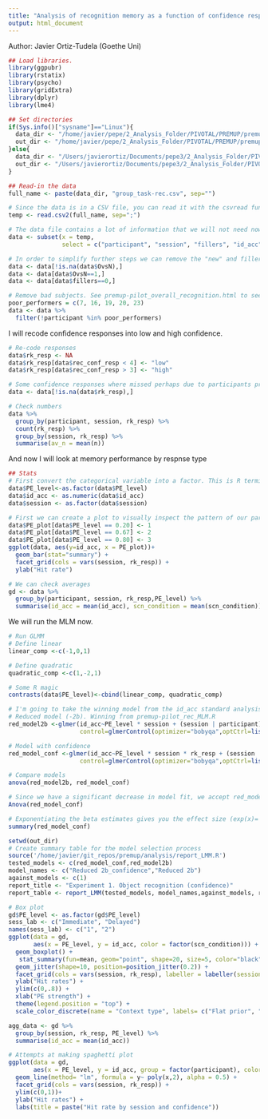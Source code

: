 ```yaml
---
title: "Analysis of recognition memory as a function of confidence responses on PREMUP-pilot."
output: html_document
---
```


Author: Javier Ortiz-Tudela (Goethe Uni)

```r
## Load libraries.
library(ggpubr)
library(rstatix)
library(psycho)
library(gridExtra)
library(dplyr)
library(lme4)

## Set directories
if(Sys.info()["sysname"]=="Linux"){
  data_dir <- "/home/javier/pepe/2_Analysis_Folder/PIVOTAL/PREMUP/premup-pilot/outputs/group_level/share/"
  out_dir <- "/home/javier/pepe/2_Analysis_Folder/PIVOTAL/PREMUP/premup-pilot/outputs/group_level/" 
}else{
  data_dir <- "/Users/javierortiz/Documents/pepe3/2_Analysis_Folder/PIVOTAL/PREMUP/premup-pilot/outputs/group_level/share/"
  out_dir <- "/Users/javierortiz/Documents/pepe3/2_Analysis_Folder/PIVOTAL/PREMUP/premup-pilot/outputs/group_level/"
}

## Read-in the data
full_name <- paste(data_dir, "group_task-rec.csv", sep="")

# Since the data is in a CSV file, you can read it with the csvread function.
temp <- read.csv2(full_name, sep=";")

# The data file contains a lot of information that we will not need now.
data <- subset(x = temp,
               select = c("participant", "session", "fillers", "id_acc", "PE_level", "OvsN", "scn_condition", "rec_conf_resp" ))

# In order to simplify further steps we can remove the "new" and filler trials.
data <- data[!is.na(data$OvsN),]
data <- data[data$OvsN==1,]
data <- data[data$fillers==0,]

# Remove bad subjects. See premup-pilot_overall_recognition.html to see how this is calculated
poor_performers = c(7, 16, 19, 20, 23)
data <- data %>% 
  filter(!participant %in% poor_performers)

```

I will recode confidence responses into low and high confidence.
```r

# Re-code responses
data$rk_resp <- NA
data$rk_resp[data$rec_conf_resp < 4] <- "low"
data$rk_resp[data$rec_conf_resp > 3] <- "high"

# Some confidence responses where missed perhaps due to participants pressing the wrong key are not releasing the previous one in time.
data <- data[!is.na(data$rk_resp),]

# Check numbers
data %>% 
  group_by(participant, session, rk_resp) %>% 
  count(rk_resp) %>% 
  group_by(session, rk_resp) %>% 
  summarise(av_n = mean(n))

```

And now I will look at memory performance by respnse type

```r

## Stats
# First convert the categorical variable into a factor. This is R terminology.
data$PE_level<-as.factor(data$PE_level)
data$id_acc <- as.numeric(data$id_acc)
data$session <- as.factor(data$session)

# First we can create a plot to visually inspect the pattern of our participants.
data$PE_plot[data$PE_level == 0.20] <- 1
data$PE_plot[data$PE_level == 0.67] <- 2
data$PE_plot[data$PE_level == 0.80] <- 3
ggplot(data, aes(y=id_acc, x = PE_plot))+
  geom_bar(stat="summary") + 
  facet_grid(cols = vars(session, rk_resp)) +
  ylab("Hit rate")

# We can check averages
gd <- data %>% 
  group_by(participant, session, rk_resp,PE_level) %>% 
  summarise(id_acc = mean(id_acc), scn_condition = mean(scn_condition))

```

We will run the MLM now.

```r
# Run GLMM
# Define linear
linear_comp <-c(-1,0,1)

# Define quadratic
quadratic_comp <-c(1,-2,1)

# Some R magic
contrasts(data$PE_level)<-cbind(linear_comp, quadratic_comp)

# I'm going to take the winning model from the id_acc standard analysis and add confidence. Then I can compare that model with the original to see if it adds anything.
# Reduced model (-2b). Winning from premup-pilot_rec_MLM.R
red_model2b <-glmer(id_acc~PE_level * session + (session | participant), data = data, family = binomial, 
                    control=glmerControl(optimizer="bobyqa",optCtrl=list(maxfun=100000)))

# Model with confidence
red_model_conf <-glmer(id_acc~PE_level * session * rk_resp + (session | participant), data = data, family = binomial, 
                    control=glmerControl(optimizer="bobyqa",optCtrl=list(maxfun=100000)))

# Compare models
anova(red_model2b, red_model_conf)

# Since we have a significant decrease in model fit, we accept red_model_conf. We can explore this model with "Anova" (capital A)
Anova(red_model_conf)

# Exponentiating the beta estimates gives you the effect size (exp(x)= odds ratio -OR-). We need summary to get the estimate
summary(red_model_conf)
```

```r
setwd(out_dir)
# Create summary table for the model selection process
source('/home/javier/git_repos/premup/analysis/report_LMM.R')
tested_models <- c(red_model_conf,red_model2b)
model_names <- c("Reduced 2b_confidence","Reduced 2b")
against_models <- c(1)
report_title <- "Experiment 1. Object recognition (confidence)"
report_table <- report_LMM(tested_models, model_names,against_models, report_title)
```

```r
# Box plot
gd$PE_level <- as.factor(gd$PE_level)
sess_lab <- c("Immediate", "Delayed")
names(sess_lab) <- c("1", "2")
ggplot(data = gd,
       aes(x = PE_level, y = id_acc, color = factor(scn_condition))) +
  geom_boxplot() + 
   stat_summary(fun=mean, geom="point", shape=20, size=5, color="black", fill="red") +
  geom_jitter(shape=10, position=position_jitter(0.2)) +
  facet_grid(cols = vars(session, rk_resp), labeller = labeller(session = sess_lab)) + 
  ylab("Hit rates") + 
  ylim(c(0,.8)) +
  xlab("PE strength") +
  theme(legend.position = "top") +
  scale_color_discrete(name = "Context type", labels= c("Flat prior", "Strong prior"))


```

```r
agg_data <- gd %>% 
  group_by(session, rk_resp, PE_level) %>% 
  summarise(id_acc = mean(id_acc))

# Attempts at making spaghetti plot
ggplot(data = gd, 
       aes(x = PE_level, y = id_acc, group = factor(participant), color = factor(rk_resp))) +
  geom_line(method= "lm", formula = y~ poly(x,2), alpha = 0.5) +
  facet_grid(cols = vars(session, rk_resp)) + 
  ylim(c(0,1))+ 
  ylab("Hit rates") + 
  labs(title = paste("Hit rate by session and confidence"))


```

